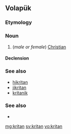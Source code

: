 ==Volapük==

===Etymology===
{{suffix|krit|an|lang=vo}}

===Noun===
{{vo-noun}}
 
# (''male or female'') [[Christian]]

====Declension====
{{vo-decl-noun}}

===See also===
* [[hikritan]]
* [[jikritan]]
* [[kritanik]]

===See also===
* {{l|vo|kritik}}

[[mg:kritan]]
[[sv:kritan]]
[[vo:kritan]]